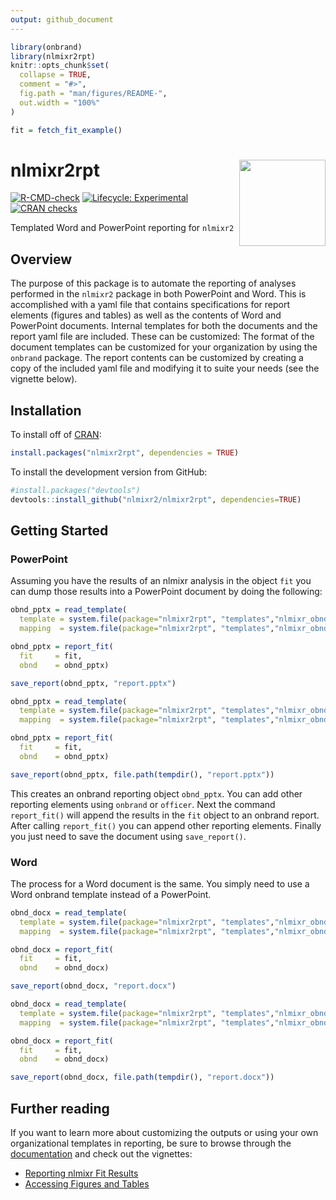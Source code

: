 ```yaml
---
output: github_document
---
```


<!-- README.md is generated from README.Rmd. Please edit that file -->

```r
library(onbrand)
library(nlmixr2rpt)
knitr::opts_chunk$set(
  collapse = TRUE,
  comment = "#>",
  fig.path = "man/figures/README-",
  out.width = "100%"
)

fit = fetch_fit_example()
```

# nlmixr2rpt <img src="man/figures/nlmixr2rpt_hex.png" align="right" width="138.5" />

<!-- badges: start -->
[![R-CMD-check](https://github.com/nlmixr2/nlmixr2rpt/workflows/R-CMD-check/badge.svg)](https://github.com/nlmixr2/nlmixr2rpt/actions)
[![Lifecycle: Experimental](https://img.shields.io/badge/lifecycle-experimental-orange.svg)](https://lifecycle.r-lib.org/articles/stages.html)
[![CRAN checks](https://cranchecks.info/badges/summary/nlmixr2rpt)](https://cran.r-project.org/web/checks/check_results_nlmixr2rpt.html)
<!---
-->
<!-- badges: end -->

Templated Word and PowerPoint reporting for `nlmixr2`

## Overview

The purpose of this package is to automate the reporting of analyses performed in the `nlmixr2` package in both PowerPoint and Word. This is accomplished with a yaml file that contains specifications for report elements (figures and tables) as well as the contents of Word and PowerPoint documents. Internal templates for both the documents and the report yaml file are included. These can be customized: The format of the document templates can be customized for your organization by using the `onbrand` package. The report contents can be customized by creating a copy of the included yaml file and modifying it to suite your needs (see the vignette below). 

## Installation

To install off of [CRAN](https://cran.r-project.org/package=nlmixr2rpt):

```r
install.packages("nlmixr2rpt", dependencies = TRUE)
```

To install the development version from GitHub:

```r
#install.packages("devtools") 
devtools::install_github("nlmixr2/nlmixr2rpt", dependencies=TRUE)
```

## Getting Started  

### PowerPoint

Assuming you have the results of an nlmixr analysis in the object `fit` you can dump those results into a PowerPoint document by doing the following: 


```r
obnd_pptx = read_template(
  template = system.file(package="nlmixr2rpt", "templates","nlmixr_obnd_template.pptx"),
  mapping  = system.file(package="nlmixr2rpt", "templates","nlmixr_obnd_template.yaml"))

obnd_pptx = report_fit(
  fit     = fit, 
  obnd    = obnd_pptx)

save_report(obnd_pptx, "report.pptx")
```

```r
obnd_pptx = read_template(
  template = system.file(package="nlmixr2rpt", "templates","nlmixr_obnd_template.pptx"),
  mapping  = system.file(package="nlmixr2rpt", "templates","nlmixr_obnd_template.yaml"))

obnd_pptx = report_fit(
  fit     = fit, 
  obnd    = obnd_pptx)

save_report(obnd_pptx, file.path(tempdir(), "report.pptx"))
```


This creates an onbrand reporting object `obnd_pptx`. You can add other reporting elements using `onbrand` or `officer`. Next the command `report_fit()` will append the results in the `fit` object to an onbrand report. After calling `report_fit()` you can append other reporting elements. Finally you just need to save the document using `save_report()`. 


### Word

The process for a Word document is the same. You simply need to use a Word onbrand template instead of a PowerPoint.

```r
obnd_docx = read_template(
  template = system.file(package="nlmixr2rpt", "templates","nlmixr_obnd_template.docx"),
  mapping  = system.file(package="nlmixr2rpt", "templates","nlmixr_obnd_template.yaml"))

obnd_docx = report_fit(
  fit     = fit, 
  obnd    = obnd_docx)

save_report(obnd_docx, "report.docx")
```

```r
obnd_docx = read_template(
  template = system.file(package="nlmixr2rpt", "templates","nlmixr_obnd_template.docx"),
  mapping  = system.file(package="nlmixr2rpt", "templates","nlmixr_obnd_template.yaml"))

obnd_docx = report_fit(
  fit     = fit, 
  obnd    = obnd_docx)

save_report(obnd_docx, file.path(tempdir(), "report.docx"))
```


## Further reading

If you want to learn more about customizing the outputs or using your own organizational templates in reporting, be sure to browse through the [documentation](https://nlmixr2.github.io/nlmixr2rpt/) and check out the vignettes:

* [Reporting nlmixr Fit Results](https://nlmixr2.github.io/nlmixr2rpt/articles/Reporting_nlmixr_Fit_Results.html)
* [Accessing Figures and Tables](https://nlmixr2.github.io/nlmixr2rpt/articles/Accessing_Figures_and_Tables.html)
